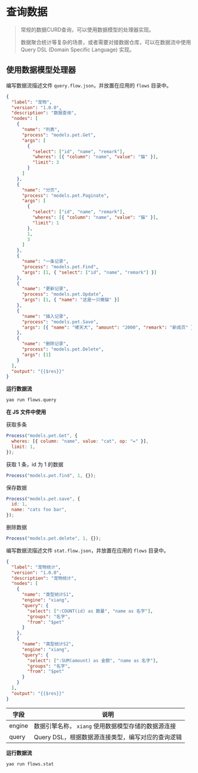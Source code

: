 # 查询数据

<blockquote>
  <p>常规的数据CURD查询，可以使用数据模型的处理器实现。</p>
  <p>
    数据聚合统计等复杂的场景，或者需要对接数据仓库，可以在数据流中使用 Query DSL
    (Domain Specific Language) 实现。
  </p>
</blockquote>

## 使用数据模型处理器

编写数据流描述文件 `query.flow.json`，并放置在应用的 `flows` 目录中。

```json
{
  "label": "宠物",
  "version": "1.0.0",
  "description": "数据查询",
  "nodes": [
    {
      "name": "列表",
      "process": "models.pet.Get",
      "args": [
        {
          "select": ["id", "name", "remark"],
          "wheres": [{ "column": "name", "value": "猫" }],
          "limit": 3
        }
      ]
    },
    {
      "name": "分页",
      "process": "models.pet.Paginate",
      "args": [
        {
          "select": ["id", "name", "remark"],
          "wheres": [{ "column": "name", "value": "猫" }],
          "limit": 1
        },
        1,
        3
      ]
    },
    {
      "name": "一条记录",
      "process": "models.pet.Find",
      "args": [1, { "select": ["id", "name", "remark"] }]
    },
    {
      "name": "更新记录",
      "process": "models.pet.Update",
      "args": [1, { "name": "这是一只懒猫" }]
    },
    {
      "name": "插入记录",
      "process": "models.pet.Save",
      "args": [{ "name": "哮天犬", "amount": "2000", "remark": "新成员" }]
    },
    {
      "name": "删除记录",
      "process": "models.pet.Delete",
      "args": [1]
    }
  ],
  "output": "{{$res}}"
}
```

**运行数据流**

```bash
yao run flows.query
```

**在 JS 文件中使用**

获取多条

```javascript
Process("models.pet.Get", {
  wheres: [{ column: "name", value: "cat", op: "=" }],
  limit: 1,
});
```

获取 1 条，id 为 1 的数据

```javascript
Process("models.pet.find", 1, {});
```

保存数据

```javascript
Process("models.pet.save", {
  id: 1,
  name: "cats foo bar",
});
```

删除数据

```javascript
Process("models.pet.delete", 1, {});
```

编写数据流描述文件 `stat.flow.json`，并放置在应用的 `flows` 目录中。

```json
{
  "label": "宠物统计",
  "version": "1.0.0",
  "description": "宠物统计",
  "nodes": [
    {
      "name": "类型统计S1",
      "engine": "xiang",
      "query": {
        "select": [":COUNT(id) as 数量", "name as 名字"],
        "groups": "名字",
        "from": "$pet"
      }
    },
    {
      "name": "类型统计S2",
      "engine": "xiang",
      "query": {
        "select": [":SUM(amount) as 金额", "name as 名字"],
        "groups": "名字",
        "from": "$pet"
      }
    }
  ],
  "output": "{{$res}}"
}
```

| 字段   | 说明                                                |
| ------ | --------------------------------------------------- |
| engine | 数据引擎名称， `xiang` 使用数据模型存储的数据源连接 |
| query  | Query DSL，根据数据源连接类型，编写对应的查询逻辑   |

**运行数据流**

```bash
yao run flows.stat
```
